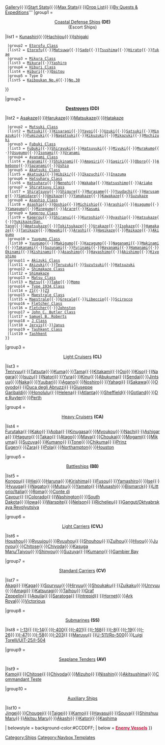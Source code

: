 {{Navbox
| name   = Template:Shiplist
| state = mw-collapsible 
| title = <span style="color:black;">'''[[Ship|List of Ships]]'''</span>
| basestyle  = background-color:#99CCFF;
| titlestyle = color:black;
| liststyle = border:0px none; padding-left:4px; padding:5px; 
| groupstyle =  color:black; padding:5px; 
| style      = color:black; background-color:#FFFFFF; border:1px solid #1A5B70; width:100%;
| abovestyle = background-color:#CCDDFF;
| above = '''[[Ship Class|By Class]]{{·}}[[Ship List (Image)|Gallery]]{{·}}[[Ship list|Start Stats]]{{·}}[[Ship Maximum Status|Max Stats]]{{·}}[[Drop List]]{{·}}[[List of ships required by quests and expeditions|By Quests & Expeditions]]'''
|group1 = <center>[[Coastal Defense Ships]] '''(DE)'''<br> (Escort Ships)</center>
|list1 = {{Navbox|child
  |basestyle  = background-color:#99CCFF;
  |groupstyle = color:black; background-color:#CCDDFF 
  |group1 = [[:Category:Shimushu_Class|Shimushu Class]]
  |list1 = [[Shimushu]]{{·}}[[Kunashiri]]{{·}}[[Hachijou]]{{·}}[[Ishigaki]]
  |group2 = [[:Category:Etorofu_Class|Etorofu Class]]
  |list2 = [[Etorofu]]{{·}}[[Matsuwa]]{{·}}[[Sado]]{{·}}[[Tsushima]]{{·}}[[Hirato]]{{·}}[[Fukae]]
  |group3 = [[:Category:Mikura_Class|Mikura Class]]
  |list3 = [[Mikura]]{{·}}[[Yashiro]]
  |group4 = [[:Category:Hiburi_Class|Hiburi Class]]
  |list4 = [[Hiburi]]{{·}}[[Daitou]]
  |group5 = Type D
  |list5 = [[Kaiboukan No.4]]{{·}}[[Kaiboukan No.30|No.30]]
}}

|group2 = <center>'''[[EliteDD|Destroyers]] (DD)'''</center>
|list2 = {{Navbox|child
  |basestyle  = background-color:#99CCFF;
  |groupstyle = color:black; background-color:#CCDDFF 
  |group1 = [[:Category:Kamikaze Class|Kamikaze Class]]
  |list1 = [[Kamikaze]]{{·}}[[Asakaze]]{{·}}[[Harukaze]]{{·}}[[Matsukaze]]{{·}}[[Hatakaze]]
  |group2 = [[:Category:Mutsuki Class|Mutsuki Class]]
  |list2 = [[Mutsuki]]{{·}}[[Kisaragi]]{{·}}[[Yayoi]]{{·}}[[Uzuki]]{{·}}[[Satsuki]]{{·}}[[Minazuki]]{{·}}[[Fumizuki]]{{·}}[[Nagatsuki]]{{·}}[[Kikuzuki]]{{·}}[[Mikazuki]]{{·}}[[Mochizuki]]
  |group3 = [[:Category:Fubuki Class|Fubuki Class]]
  |list3 = [[Fubuki]]{{·}}[[Shirayuki]]{{·}}[[Hatsuyuki]]{{·}}[[Miyuki]]{{·}}[[Murakumo]]{{·}}[[Usugumo]]{{·}}[[Isonami]]{{·}}[[Uranami]]
  |group4 = [[:Category:Ayanami Class|Ayanami Class]]
  |list4 = [[Ayanami]]{{·}}[[Shikinami]]{{·}}[[Amagiri]]{{·}}[[Sagiri]]{{·}}[[Oboro]]{{·}}[[Akebono]]{{·}}[[Sazanami]]{{·}}[[Ushio]]
  |group5 = [[:Category:Akatsuki Class|Akatsuki Class]]
  |list5 = [[Akatsuki]]{{·}}[[Hibiki|Hibiki/{{lang|ru|Верный}}]]{{·}}[[Ikazuchi]]{{·}}[[Inazuma]]
  |group6 = [[:Category:Hatsuharu Class|Hatsuharu Class]]
  |list6 = [[Hatsuharu]]{{·}}[[Nenohi]]{{·}}[[Wakaba]]{{·}}[[Hatsushimo]]{{·}}[[Ariake]]
  |group7 = [[:Category:Shiratsuyu Class|Shiratsuyu Class]] 
  |list7 = [[Shiratsuyu]]{{·}}[[Shigure]]{{·}}[[Murasame]]{{·}}[[Yuudachi]]{{·}}[[Harusame]]{{·}}[[Samidare]]{{·}}[[Umikaze]]{{·}}[[Yamakaze]]{{·}}[[Kawakaze]]{{·}}[[Suzukaze]]
  |group8 = [[:Category:Asashio Class|Asashio Class]]
  |list8 = [[Asashio]]{{·}}[[Ooshio]]{{·}}[[Michishio]]{{·}}[[Arashio]]{{·}}[[Asagumo]]{{·}}[[Yamagumo]]{{·}}[[Minegumo]]{{·}}[[Arare]]{{·}}[[Kasumi]]
  |group9 = [[:Category:Kagerou Class|Kagerou Class]]
  |list9 = [[Kagerou]]{{·}}[[Shiranui]]{{·}}[[Kuroshio]]{{·}}[[Oyashio]]{{·}}[[Hatsukaze]]{{·}}[[Yukikaze|Yukikaze/Dan Yang]]{{·}}[[Amatsukaze]]{{·}}[[Tokitsukaze]]{{·}}[[Urakaze]]{{·}}[[Isokaze]]{{·}}[[Hamakaze]]{{·}}[[Tanikaze]]{{·}}[[Nowaki]]{{·}}[[Arashi]]{{·}}[[Hagikaze]]{{·}}[[Maikaze]]{{·}}[[Akigumo]]
  |group10 = [[:Category:Yuugumo Class|Yuugumo Class]]
  |list10 = [[Yuugumo]]{{·}}[[Makigumo]]{{·}}[[Kazagumo]]{{·}}[[Naganami]]{{·}}[[Makinami]]{{·}}[[Takanami]]{{·}}[[Suzunami]]{{·}}[[Fujinami]]{{·}}[[Hayanami]]{{·}}[[Hamanami]]{{·}}[[Okinami]]{{·}}[[Kishinami]]{{·}}[[Asashimo]]{{·}}[[Hayashimo]]{{·}}[[Akishimo]]{{·}}[[Kiyoshimo]]
  |group11 = [[:Category:Akizuki Class|Akizuki Class]]
  |list11 = [[Akizuki]]{{·}}[[Teruzuki]]{{·}}[[Suzutsuki]]{{·}}[[Hatsuzuki]]
  |group12 = [[:Category:Shimakaze Class|Shimakaze Class]]
  |list12 = [[Shimakaze]]
  |group13 = [[:Category:Matsu Class|Matsu Class]]
  |list13 = [[Matsu]]{{·}}[[Take]]{{·}}[[Momo]]
  |group14 = [[:Category:Type 1934 Class|Type 1934 Class]] 
  |list14 = [[Z1]]{{·}}[[Z3]]
  |group15 = [[:Category:Maestrale Class|Maestrale Class]]
  |list15 = [[Maestrale]]{{·}}[[Grecale]]{{·}}[[Libeccio]]{{·}}[[Scirocco]]
  |group16 = [[:Category:Fletcher Class|Fletcher Class]]
  |list16 = [[Fletcher]]{{·}}[[Johnston]]
  |group17 = [[:Category:John C. Butler Class|John C. Butler Class]]
  |list17 = [[Samuel B. Roberts]]
  |group18 = [[:Category:J Class|J Class]]
  |list18 = [[Jervis]]{{·}}[[Janus]]
  |group19 = [[:Category:Tashkent Class|Tashkent Class]]
  |list19 = [[Tashkent]]
 }}

|group3 = <center>[[Elitecl|Light Cruisers]] '''(CL)'''</center>
|list3 = [[Tenryuu]]{{·}}[[Tatsuta]]{{·}}[[Kuma]]{{·}}[[Tama]]{{·}}[[Kitakami]]{{·}}[[Ooi]]{{·}}[[Kiso]]{{·}}[[Nagara]]{{·}}[[Isuzu]]{{·}}[[Natori]]{{·}}[[Yura]]{{·}}[[Kinu]]{{·}}[[Abukuma]]{{·}}[[Sendai]]{{·}}[[Jintsuu]]{{·}}[[Naka]]{{·}}[[Yuubari]]{{·}}[[Agano]]{{·}}[[Noshiro]]{{·}}[[Yahagi]]{{·}}[[Sakawa]]{{·}}[[Ooyodo]]{{·}}[[Duca degli Abruzzi]]{{·}}[[Giuseppe Garibaldi]]{{·}}[[Honolulu]]{{·}}[[Helena]]{{·}}[[Atlanta]]{{·}}[[Sheffield]]{{·}}[[Gotland]]{{·}}[[De Ruyter]]{{·}}[[Perth]]

|group4 = <center>[[Eliteca|Heavy Cruisers]] '''(CA)'''</center>
|list4 = [[Furutaka]]{{·}}[[Kako]]{{·}}[[Aoba]]{{·}}[[Kinugasa]]{{·}}[[Myoukou]]{{·}}[[Nachi]]{{·}}[[Ashigara]]{{·}}[[Haguro]]{{·}}[[Takao]]{{·}}[[Atago]]{{·}}[[Maya]]{{·}}[[Choukai]]{{·}}[[Mogami]]{{·}}[[Mikuma]]{{·}}[[Suzuya]]{{·}}[[Kumano]]{{·}}[[Tone]]{{·}}[[Chikuma]]{{·}}[[Prinz Eugen]]{{·}}[[Zara]]{{·}}[[Pola]]{{·}}[[Northampton]]{{·}}[[Houston]]

|group5 = <center>[[elitebb|Battleships]] '''(BB)'''</center>
|list5 = [[Kongou]]{{·}}[[Hiei]]{{·}}[[Haruna]]{{·}}[[Kirishima]]{{·}}[[Fusou]]{{·}}[[Yamashiro]]{{·}}[[Ise]]{{·}}[[Hyuuga]]{{·}}[[Nagato]]{{·}}[[Mutsu]]{{·}}[[Yamato]]{{·}}[[Musashi]]{{·}}[[Bismarck]]{{·}}[[Littorio|Littorio/Italia]]{{·}}[[Roma]]{{·}}[[Conte di Cavour]]{{·}}[[Colorado]]{{·}}[[Washington]]{{·}}[[South Dakota]]{{·}}[[Iowa]]{{·}}[[Warspite]]{{·}}[[Nelson]]{{·}}[[Richelieu]]{{·}}[[Gangut|Gangut/Oktyabrskaya Revolyutsiya]]

|group6 = <center>[[elitecvl|Light Carriers]] '''(CVL)'''</center>
|list6 = [[Houshou]]{{·}}[[Ryuujou]]{{·}}[[Taigei|Ryuuhou]]{{·}}[[Shouhou]]{{·}}[[Zuihou]]{{·}}[[Hiyou]]{{·}}[[Junyou]]{{·}}[[Chitose]]{{·}}[[Chiyoda]]{{·}}[[Kasuga Maru|Kasuga Maru/Taiyou]]{{·}}[[Shinyou]]{{·}}[[Suzuya]]{{·}}[[Kumano]]{{·}}[[Gambier Bay]]

|group7 = <center>[[elitecv|Standard Carriers]] '''(CV)'''</center>
|list7 = [[Akagi]]{{·}}[[Kaga]]{{·}}[[Souryuu]]{{·}}[[Hiryuu]]{{·}}[[Shoukaku]]{{·}}[[Zuikaku]]{{·}}[[Unryuu]]{{·}}[[Amagi]]{{·}}[[Katsuragi]]{{·}}[[Taihou]]{{·}}[[Graf Zeppelin]]{{·}}[[Aquila]]{{·}}[[Saratoga]]{{·}}[[Intrepid]]{{·}}[[Hornet]]{{·}}[[Ark Royal]]{{·}}[[Victorious]]

|group8 = <center>[[elitess|Submarines]] '''(SS)'''</center>
|list8 = [[I-13]]{{·}}[[I-14]]{{·}}[[I-400]]{{·}}[[I-401]]{{·}}[[I-168]]{{·}}[[I-8]]{{·}}[[I-19]]{{·}}[[I-26]]{{·}}[[I-47]]{{·}}[[I-58]]{{·}}[[I-203]]{{·}}[[Maruyu]]{{·}}[[U-511|U-511/Ro-500]]{{·}}[[Luigi Torelli|Luigi Torelli/UIT-25/I-504]]

|group9 = <center>[[eliteav|Seaplane Tenders]] '''(AV)'''</center>
|list9 = [[Kamoi]]{{·}}[[Chitose]]{{·}}[[Chiyoda]]{{·}}[[Mizuho]]{{·}}[[Nisshin]]{{·}}[[Akitsushima]]{{·}}[[Commandant Teste]]

|group10 = <center>[[Auxiliary Ships]]</center>
|list10 = [[Jingei]]{{·}}[[Chougei]]{{·}}[[Taigei]]{{·}}[[Kamoi]]{{·}}[[Hayasui]]{{·}}[[Souya]]{{·}}[[Shinshuu Maru]]{{·}}[[Akitsu Maru]]{{·}}[[Akashi]]{{·}}[[Katori]]{{·}}[[Kashima]]

| belowstyle = background-color:#CCDDFF; 
| below = [[Enemy Vessel|'''<span style="color:crimson">Enemy Vessels</span>''']]
}}
[[Category:Ships]] <noinclude>[[Category:Navbox Templates]]</noinclude>